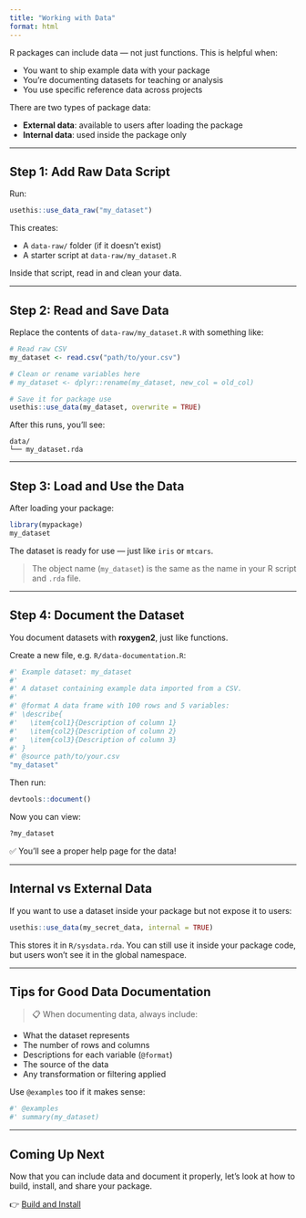 ```yaml
---
title: "Working with Data"
format: html
---
```


R packages can include data — not just functions. This is helpful when:

- You want to ship example data with your package
- You're documenting datasets for teaching or analysis
- You use specific reference data across projects

There are two types of package data:

- **External data**: available to users after loading the package
- **Internal data**: used inside the package only

---

## Step 1: Add Raw Data Script

Run:

```r
usethis::use_data_raw("my_dataset")
```

This creates:

- A `data-raw/` folder (if it doesn't exist)
- A starter script at `data-raw/my_dataset.R`

Inside that script, read in and clean your data.

---

## Step 2: Read and Save Data

Replace the contents of `data-raw/my_dataset.R` with something like:

```r
# Read raw CSV
my_dataset <- read.csv("path/to/your.csv")

# Clean or rename variables here
# my_dataset <- dplyr::rename(my_dataset, new_col = old_col)

# Save it for package use
usethis::use_data(my_dataset, overwrite = TRUE)
```

After this runs, you'll see:

```
data/
└── my_dataset.rda
```

---

## Step 3: Load and Use the Data

After loading your package:

```r
library(mypackage)
my_dataset
```

The dataset is ready for use — just like `iris` or `mtcars`.

> The object name (`my_dataset`) is the same as the name in your R script and `.rda` file.

---

## Step 4: Document the Dataset

You document datasets with **roxygen2**, just like functions.

Create a new file, e.g. `R/data-documentation.R`:

```r
#' Example dataset: my_dataset
#'
#' A dataset containing example data imported from a CSV.
#'
#' @format A data frame with 100 rows and 5 variables:
#' \describe{
#'   \item{col1}{Description of column 1}
#'   \item{col2}{Description of column 2}
#'   \item{col3}{Description of column 3}
#' }
#' @source path/to/your.csv
"my_dataset"
```

Then run:

```r
devtools::document()
```

Now you can view:

```r
?my_dataset
```

✅ You’ll see a proper help page for the data!

---

## Internal vs External Data

If you want to use a dataset inside your package but not expose it to users:

```r
usethis::use_data(my_secret_data, internal = TRUE)
```

This stores it in `R/sysdata.rda`. You can still use it inside your package code, but users won’t see it in the global namespace.

---

## Tips for Good Data Documentation

> 📋 When documenting data, always include:

- What the dataset represents
- The number of rows and columns
- Descriptions for each variable (`@format`)
- The source of the data
- Any transformation or filtering applied

Use `@examples` too if it makes sense:

```r
#' @examples
#' summary(my_dataset)
```

---

## Coming Up Next

Now that you can include data and document it properly, let’s look at how to build, install, and share your package.

👉 [Build and Install](build.qmd)
